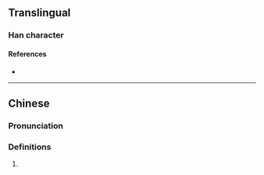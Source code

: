 {{character info}}
==Translingual==

===Han character===
{{Han char|rn=30|rad=口|as=03|sn=6|four=|canj=RM|ids=⿰口工}}

====References====
* {{Han ref|kx=0174.100|dkj=03271|dj=0387.020|hdz=10576.040|uh=53FF|ud=21503}}

----

==Chinese==
{{zh-forms}}

===Pronunciation===
{{zh-pron
|m=hōng
}}

===Definitions===
{{zh-hanzi}}
# {{zh-alt-form|哄|tr=-|voice of people}}